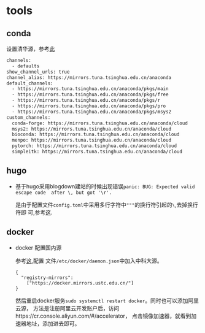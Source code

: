 # tools

## conda

设置清华源，参考[此](https://mirror.tuna.tsinghua.edu.cn/help/anaconda/)

```sh
channels:
  - defaults
show_channel_urls: true
channel_alias: https://mirrors.tuna.tsinghua.edu.cn/anaconda
default_channels:
  - https://mirrors.tuna.tsinghua.edu.cn/anaconda/pkgs/main
  - https://mirrors.tuna.tsinghua.edu.cn/anaconda/pkgs/free
  - https://mirrors.tuna.tsinghua.edu.cn/anaconda/pkgs/r
  - https://mirrors.tuna.tsinghua.edu.cn/anaconda/pkgs/pro
  - https://mirrors.tuna.tsinghua.edu.cn/anaconda/pkgs/msys2
custom_channels:
  conda-forge: https://mirrors.tuna.tsinghua.edu.cn/anaconda/cloud
  msys2: https://mirrors.tuna.tsinghua.edu.cn/anaconda/cloud
  bioconda: https://mirrors.tuna.tsinghua.edu.cn/anaconda/cloud
  menpo: https://mirrors.tuna.tsinghua.edu.cn/anaconda/cloud
  pytorch: https://mirrors.tuna.tsinghua.edu.cn/anaconda/cloud
  simpleitk: https://mirrors.tuna.tsinghua.edu.cn/anaconda/cloud
```

## hugo

- 基于hugo采用blogdown建站的时候出现错误`panic: BUG: Expected valid escape code 
after \, but got '\r'.`

  是由于配置文件`config.toml`中采用多行字符中`"""`的换行符引起的`\`,去掉换行符即
  可,参考[这](https://github.com/gcushen/hugo-academic/issues/852).

## docker

- docker 配置国内源
  
  参考[这](http://mirrors.ustc.edu.cn/help/dockerhub.html?highlight=docker),配置
  文件`/etc/docker/daemon.json`中加入中科大源。
  
  ```
  {
    "registry-mirrors": 
      ["https://docker.mirrors.ustc.edu.cn/"]
  }
  ```
  
  然后重启docker服务`sudo systemctl restart docker`。同时也可以添加阿里云源，
  方法是注册阿里云开发账户后，访问https://cr.console.aliyun.com/#/accelerator，
  点击镜像加速器，就看到加速器地址，添加进去即可。
  
  